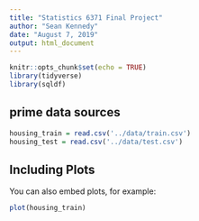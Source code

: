 ```yaml
---
title: "Statistics 6371 Final Project"
author: "Sean Kennedy"
date: "August 7, 2019"
output: html_document
---
```


```r
knitr::opts_chunk$set(echo = TRUE)
library(tidyverse)
library(sqldf)
```

## prime data sources

```r
housing_train = read.csv('../data/train.csv')
housing_test = read.csv('../data/test.csv')

```

## Including Plots

You can also embed plots, for example:

```r
plot(housing_train)
```

